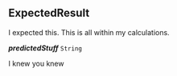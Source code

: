 


## ExpectedResult



I expected this. This is all within my calculations.


<article>

  ***predictedStuff*** `String` 

I knew you knew


</article>

